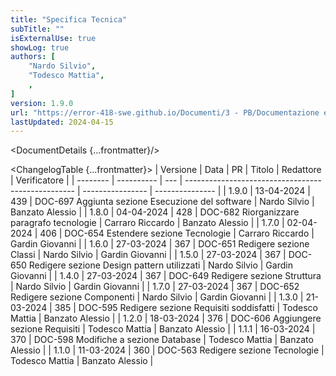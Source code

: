 ```yaml
---
title: "Specifica Tecnica"
subTitle: ""
isExternalUse: true
showLog: true
authors: [
	"Nardo Silvio",
	"Todesco Mattia",
	,
]
version: 1.9.0
url: "https://error-418-swe.github.io/Documenti/3 - PB/Documentazione esterna/Specifica Tecnica_v1.9.0.pdf"
lastUpdated: 2024-04-15
---
```



<DocumentDetails {...frontmatter}/>

<ChangelogTable {...frontmatter}>
| Versione | Data       | PR  | Titolo                                             | Redattore        | Verificatore    |
| -------- | ---------- | --- | -------------------------------------------------- | ---------------- | --------------- |
| 1.9.0    | 13-04-2024 | 439 | DOC-697 Aggiunta sezione Esecuzione del software   | Nardo Silvio     | Banzato Alessio |
| 1.8.0    | 04-04-2024 | 428 | DOC-682 Riorganizzare paragrafo tecnologie         | Carraro Riccardo | Banzato Alessio |
| 1.7.0    | 02-04-2024 | 406 | DOC-654 Estendere sezione Tecnologie               | Carraro Riccardo | Gardin Giovanni |
| 1.6.0    | 27-03-2024 | 367 | DOC-651 Redigere sezione Classi                    | Nardo Silvio     | Gardin Giovanni |
| 1.5.0    | 27-03-2024 | 367 | DOC-650 Redigere sezione Design pattern utilizzati | Nardo Silvio     | Gardin Giovanni |
| 1.4.0    | 27-03-2024 | 367 | DOC-649 Redigere sezione Struttura                 | Nardo Silvio     | Gardin Giovanni |
| 1.7.0    | 27-03-2024 | 367 | DOC-652 Redigere sezione Componenti                | Nardo Silvio     | Gardin Giovanni |
| 1.3.0    | 21-03-2024 | 385 | DOC-595 Redigere sezione Requisiti soddisfatti     | Todesco Mattia   | Banzato Alessio |
| 1.2.0    | 18-03-2024 | 376 | DOC-606 Aggiungere sezione Requisiti               | Todesco Mattia   | Banzato Alessio |
| 1.1.1    | 16-03-2024 | 370 | DOC-598 Modifiche a sezione Database               | Todesco Mattia   | Banzato Alessio |
| 1.1.0    | 11-03-2024 | 360 | DOC-563 Redigere sezione Tecnologie                | Todesco Mattia   | Banzato Alessio |
</ChangelogTable>

